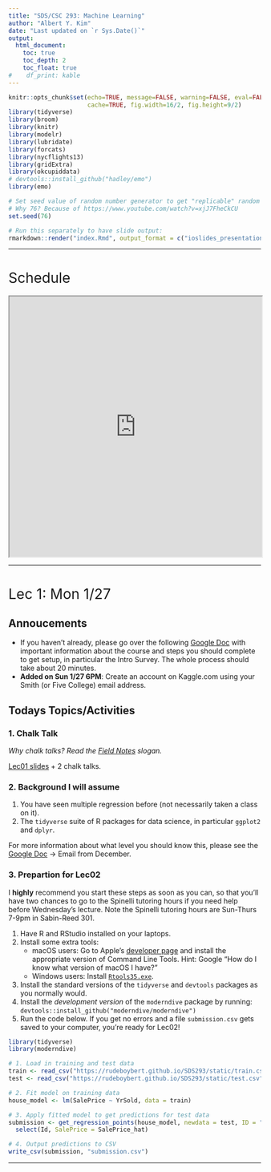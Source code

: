 ```yaml
---
title: "SDS/CSC 293: Machine Learning"
author: "Albert Y. Kim"
date: "Last updated on `r Sys.Date()`"
output:
  html_document:
    toc: true
    toc_depth: 2
    toc_float: true
#    df_print: kable
---
```


<style>
h1{font-weight: 400;}
</style>

```r
knitr::opts_chunk$set(echo=TRUE, message=FALSE, warning=FALSE, eval=FALSE, 
                      cache=TRUE, fig.width=16/2, fig.height=9/2)
library(tidyverse)
library(broom)
library(knitr)
library(modelr)
library(lubridate)
library(forcats)
library(nycflights13)
library(gridExtra)
library(okcupiddata)
# devtools::install_github("hadley/emo")
library(emo)

# Set seed value of random number generator to get "replicable" random numbers.
# Why 76? Because of https://www.youtube.com/watch?v=xjJ7FheCkCU
set.seed(76)
```

```r
# Run this separately to have slide output:
rmarkdown::render("index.Rmd", output_format = c("ioslides_presentation"), output_file = "slides.html")
```

<style>
h1{font-weight: 400;}
</style>



***



# Schedule 

<iframe src="https://docs.google.com/spreadsheets/d/e/2PACX-1vToPV6gfDlIq5ni1qezMcPy3ZdyIN1MtSSKZ3GABeBvf9LYu3_1XE7DOEQh4Dg02bKG5YF0XpSFO_-B/pubhtml?gid=1068367544&amp;single=true&amp;widget=true&amp;headers=false" width="100%" height="520"></iframe>

<!--
{target="_blank"}
-->



***


# Lec 1: Mon 1/27

## Annoucements 

* If you haven't already, please go over the following [Google Doc](https://docs.google.com/document/d/1NfWkoyeiovkVyMmgmKFGxCMusyxBMYHVvsAUjEZv_fU/){target="_blank"} with important information about the course and steps you should complete to get setup, in particular the Intro Survey. The whole process should take about 20 minutes.
* **Added on Sun 1/27 6PM**: Create an account on Kaggle.com using your Smith (or Five College) email address. 



## Todays Topics/Activities       

### 1. Chalk Talk

*Why chalk talks? Read the [Field Notes](https://twitter.com/FieldNotesBrand){target="_blank"} slogan.*

[Lec01 slides](http://rudeboybert.rbind.io/talk/2019-01-13-Williams.pdf){target="_blank"} + 2 chalk talks. 


### 2. Background I will assume

1. You have seen multiple regression before (not necessarily taken a class on it).
1. The `tidyverse` suite of R packages for data science, in particular `ggplot2` and `dplyr`.

For more information about what level you should know this, please see the [Google Doc](https://docs.google.com/document/d/1NfWkoyeiovkVyMmgmKFGxCMusyxBMYHVvsAUjEZv_fU/){target="_blank"} -> Email from December.


### 3. Prepartion for Lec02

I **highly** recommend you start these steps as soon as you can, so that you'll have two chances to go to the Spinelli tutoring hours if you need help before Wednesday's lecture. Note the Spinelli tutoring hours are Sun-Thurs 7-9pm in Sabin-Reed 301.

1. Have R and RStudio installed on your laptops. 
1. Install some extra tools:
    + macOS users: Go to Apple's [developer page](https://developer.apple.com/download/more/){target="_blank"} and install the appropriate version of Command Line Tools. Hint: Google "How do I know what version of macOS I have?"
    + Windows users: Install [`Rtools35.exe`](https://cran.r-project.org/bin/windows/Rtools/){target="_blank"}.
1. Install the standard versions of the `tidyverse` and `devtools` packages as you normally would.
1. Install the *development version* of the `moderndive` package by running: `devtools::install_github("moderndive/moderndive")`
1. Run the code below. If you get no errors and a file `submission.csv` gets saved to your computer, you're ready for Lec02!

```r
library(tidyverse)
library(moderndive)

# 1. Load in training and test data
train <- read_csv("https://rudeboybert.github.io/SDS293/static/train.csv")
test <- read_csv("https://rudeboybert.github.io/SDS293/static/test.csv")

# 2. Fit model on training data
house_model <- lm(SalePrice ~ YrSold, data = train)

# 3. Apply fitted model to get predictions for test data
submission <- get_regression_points(house_model, newdata = test, ID = "Id") %>% 
  select(Id, SalePrice = SalePrice_hat)

# 4. Output predictions to CSV
write_csv(submission, "submission.csv")
```



***



<!--


# Final topics

Remaining lectures and announcements: 

* Mon 11/27: Speaking anxiety workshop
    + Solutions to [Problem Set 08](#PS08) and [Problem Set 09](#PS09) posted
    + **Susan Daniels' [sgdaniels@amherst.edu](mailto:sgdaniels@amherst.edu) three keys to speaking anxiety management**:
        1. Belly breathing: don't breathe from the chest!
        1. Root yourself: plant both feet in the ground and connect
        1. Shake it out!
* Tue 11/28: Speech organization & audience engagement workshop
    + Submit PS10 anytime before Tue 11/28 8:30am
* Thu 11/30: No lecture
* Mon 12/4: No lecture
* Tue 12/5: Midterm III review
* Thu 12/7: Final presentations (See [syllabus](syllabus.html) for order)
* Mon 12/11: Final presentations
* Tue 12/12: Final presentations






***




# 5.2 Principal components analysis

## Thu 11/16

Announcements: 

* (Tomorrow) Friday 11/17 9-11am Extra Office Hours in Frost Café cancelled. If you would like to bounce ideas for your final projects one last time before break, DM me on Slack and we'll set something up for Thursday afternoon.
* Install `raster` package.

## Chalk talk

* 5.2 Principal components analysis

Files:

* [PCA example](static/PCA/PCA.html). Download [(source code)](static/PCA/PCA.Rmd)
* Download
    + [Facial image data](static/PCA/faces.csv.zip) (shout out to Prof. Daniel Scharstein at Middlebury College for this data)
    + [Code](static/PCA/PCA.R)




***



# Problem set 10 {#PS10}

## Information

Important dates/times:

* Tue 11/14: Assigned.
* Tue 11/28 8:30am: Pull request submission
* Wed 11/29 9am: Feedback delivered by Andrew.
* Thu 11/30 8:30am: (Optional) revisions due.

<a href="https://www.kaggle.com/c/sberbank-russian-housing-market">
<img border="0" alt="Sberbank" src="images/sberbank.png" width="600">
</a>

You will enter the [Sberbank Russian Housing Market](https://www.kaggle.com/c/sberbank-russian-housing-market) Kaggle competition and fit a spline model to predict the outcome variable `price_doc`: the sale price of a piece of real estate. The data has been pre-downloaded and included in the [PS10 repo](https://github.com/2017-09-Amherst-STAT495/PS10) in the course GitHub Organization.

* Teams: Individual
* Presentations: None
* Deliverables: One ready to submit *pull request* to the [PS10
repo](https://github.com/2017-09-Amherst-STAT495/PS10). At the very least, the
following files should be modified/added: At the very least, the following files should be modified/added:
    1. `PS10.Rmd`: This should
    1. `PS10.html`: The output of `PS10.Rmd`. This will be the presentation file for a randomly chosen set of groups on Tue 9/19.
    1. `README.md`: Change `rudeboybert` in the URL to the GitHub ID of the team leader so that you can open your version of `PS10.html` in a browser on Tuesday morning.
    1. `screen_shot.png` or `screen_shot.jpg`: A screenshot of your two Kaggle scores. You should be able to read both at same time from "My submissions" tab


## Example solutions

* [Example solutions](http://htmlpreview.github.io/?https://raw.githubusercontent.com/2017-09-Amherst-STAT495/PS10/master/PS10_solutions.html)
* [`.Rmd` source code](https://github.com/2017-09-Amherst-STAT495/PS10/blob/master/PS10_solutions.Rmd). Click on "Raw" button and save to `.Rmd` in your `PS10` folder/RStudio project.



***



# 4.3 Ridge regression

## Tue 11/14

Announcements: 

* `glmnet` package [vignette](https://web.stanford.edu/~hastie/glmnet/glmnet_alpha.html). In particular, note that we can do LASSO for linear, logisitic, and poisson regression. Note that for logistic/poisson regression, the model is fit in log-odds/log(outcome) space, so you need to convert back to original observation space using inverse-logit/exp.
* How did I write out `model_formula` for PS10? `names(train) %>% dput() %>% paste(collapse=" + ")` and then pared it down!

## Chalk talk

* 4.3 Ridge regression



***



# 4.2 More on LASSO regularization

## Mon 11/13

Announcements: 

* Go over Midterm II
* Final week of lectures based on new topics; See [lecture outline](https://docs.google.com/spreadsheets/d/e/2PACX-1vSoT25RqvzJrr563nky-ANl_EiM39NruG2fkH8fykFxMwk8JXILo5AbdEKtJabcBQ2QM41ab4MDe7Ab/pubhtml?gid=1289440669&single=true).
* Project groups are set:
    + Presentation order set today: See top of [Syllabus](syllabus.html)
    + Guidelines for presentation set in "Deliverables" section of final project description in syllabus.



## Chalk talk

* 4.2 More on LASSO regularization: What's on Quickstart guide



***



# 4.1 Intro to LASSO regularization

## Tue 11/7

Announcements: 

* Don't forget to look at the flash cards I handed out while studying!


## Chalk talk

* 4.1 Regularization
* Look at LASSO shiny app on Shiny Apps page



***



# Midterm II review

## Mon 11/6

Announcements: 

* Please note the extra office hours at Frost Cafe in the syllabus.
* No problem set assigned this week. After Thursday work on your projects and
comps proposals (Due Wed 11/15).
* I need to know your Final Project groups ASAP. If you haven't already, team
leader please create a team DM with myself and Andrew.
* Solutions to [Problem Set 07](#PS07) on ROC curves posted. In particular, read
the "Comparison" subsection of "Build binary classifier".
* Handed back quiz on "Weapons of Math Destruction" podcast from PS07. Two most
chosen examples from podcast were 1) recidivism/criminal justice system 2)
teacher evalutions.


## Chalk talk

Midterm II review.



***



# 2.8 (Continuous outcomes I) Bias-variance tradeoff

## Thu 11/2

Announcements: 

* Review of [Problem Set 06](#PS06) on bias-variance tradeoff



***



# Problem set 9 {#PS09}

## Information

$k$-means clustering

Important dates/times:

* Tue 11/1: Assigned
* Tue 11/7 8:30am: Pull request submission
* Wed 11/8 9am: Feedback delivered by Andrew
* Thu 11/9 8:30am: (Optional) revisions due
* Fri 11/10 4:30pm: Prof Ward's talk "Mathematics for $k$-means clustering and beyond" in Seeley Mudd 206. See abstract in [Lec 3.4](#knn)

Details: 

* Teams: Individual
* Presentations: None
* Deliverables: One ready to submit *pull request* to the [PS09
repo](https://github.com/2017-09-Amherst-STAT495/PS09). At the very least, the
following files should be modified/added:
    1. `PS09.Rmd`: Source code
    1. `PS09.html`: The output of `PS07.Rmd`.
    1. `README.md`: Change `rudeboybert` in the URL to your GitHub ID so that
    both Andrew and I can open your `PS09.html` in a browser.


## Example solutions

* [Example solutions](http://htmlpreview.github.io/?https://raw.githubusercontent.com/2017-09-Amherst-STAT495/PS09/master/PS09_solutions.html)
* [`.Rmd` source code](https://github.com/2017-09-Amherst-STAT495/PS09/blob/master/PS09_solutions.Rmd). Click on "Raw" button and save to `.Rmd` in your `PS09` folder/RStudio project.


***



# 5.1 (Unsupervised learning) $k$-means clustering

## Tue 10/31

Announcements: 

## Chalk talk

5.1 $k$-means clustering

* [Slide deck](static/k_means/k_means.pdf) visualizing $k$-means clustering
algorithm in $p=2$ space.


## Data for today

Famous [MNIST handwritten digit data](https://en.wikipedia.org/wiki/MNIST_database), available on [Kaggle](https://www.kaggle.com/c/digit-recognizer).

<a href="https://www.kaggle.com/c/digit-recognizer">
<img border="1" src="images/MNIST_digits.png" width="500">
</a>


Using the `k_means.R` code available
[here](https://github.com/rudeboybert/STAT495/blob/master/static/k_means/k_means.R),
we can generate the following plot based on our $k=10$ k-means clustering
results:

<img border="1" src="images/digits.png" width="500">

So we have the following rough mapping:

* Cluster 1: Must be 1's
* Cluster 2: Must be 6's
* Cluster 3: Must be 8's, altho not as forcefully sure.
* Cluster 4: Likely 7's, but seems to be conflated with 4's and 9's
* Cluster 5: Must be 0's
* Cluster 6: Must be 3's
* Cluster 7: Must be 2's
* Cluster 8: Must be 1's. Again? Isn't Cluster 1 also 1's?
* Cluster 9: Must be 0's.
* Cluster 10: Could be 4's, 7's, and 9's again!

Remember:

* The "Cluster" numbers 1-10 have no relationship with the actual digits 0-9;
these are merely the categorical labels used to indicate the clusters/groups. We
could've just as acceptibly had cluster labels A-J.
* Given the random nature of the initiation of kmc, these results could differ
between different runs of the algorithm.
* We are not modeling a fitted digit prediction $\widehat{y} =
\widehat{\mbox{digit}}$  as we are doing unsupervised learning. In fact, no
where in our analyses is the information embedded in the human-tagged `label`
variable being used. In serious prediction situation, you would use this information.
* Certain true digits cluster themselves very nicely: 1 (twice), 6, 2, 8, 0
(twice). What cluster corresponds to the 5's?
* Note how the 4's, 7's, and 9's aren't that clear given their similarity when
written.



***



# 3.8 Finishing CART

## Mon 10/30

Announcements: 

* Take photo


## Chalk talk

3.8 Finishing CART + [Shiny app](https://rsconnect.amherst.edu/connect/#/apps/17/access)



***



# 3.7 Runtime and space complexity

## Thu 10/26

Announcements: 

* How to encode non-ordinal categorical variables for use in CART: covert every
level of categorical variable to its own ["binary dummy
variable"](https://stackoverflow.com/questions/11952706/generate-a-dummy-variable).
I didn't know this had a name: ["one-hot
encoding"](https://www.quora.com/What-is-one-hot-encoding-and-when-is-it-used-in-data-science).

<img border="1" src="images/One-Hot_Encoding_web.png" width="500">


## Chalk talk

3.7 Runtime and space complexity

<img border="1" src="images/Big_O_web.png" width="500">





***




# Problem set 8 {#PS08}

## Information

You will (see Chalk Talk from Lec 3.7 on Thu 10/26)

Important dates/times:

* Tue 10/26: Assigned.
* Tue 10/31 8:30am:
    + Pull request submission
* Wed 11/1 9am: Feedback delivered by Andrew.
* Thu 11/2 8:30am: (Optional) revisions due.

Details: 

* Teams: Individual
* Presentations: None
* Deliverables: One ready to submit *pull request* to the [PS08
repo](https://github.com/2017-09-Amherst-STAT495/PS08). At the very least, the
following files should be modified/added:
    1. `PS08.R`: Source code
    1. `firstname_lastname.png`: The saved graph


## Tips

Don't use `read.csv()`, but `read_csv()` from the `readr` package, which gets autoloaded
with `library(tidyverse)`

<blockquote class="twitter-tweet" data-lang="en"><p lang="en" dir="ltr">read.csv vs read_csv. Thank you <a href="https://twitter.com/hashtag/tidyverse?src=hash&amp;ref_src=twsrc%5Etfw">#tidyverse</a> for giving me back 180 seconds of my life to waste on social media <a href="https://twitter.com/hashtag/rstats?src=hash&amp;ref_src=twsrc%5Etfw">#rstats</a> <a href="https://t.co/OZxqEVbckZ">pic.twitter.com/OZxqEVbckZ</a></p>&mdash; Albert Y. Kim (@rudeboybert) <a href="https://twitter.com/rudeboybert/status/923555017109450752?ref_src=twsrc%5Etfw">October 26, 2017</a></blockquote>
<script async src="https://platform.twitter.com/widgets.js" charset="utf-8"></script>


## Example solutions

Using the [example solutions code](https://github.com/2017-09-Amherst-STAT495/PS08/blob/master/PS08_solutions.R) (click on "Raw" button and save to `.R` file in your `PS08` folder/RStudio project), we get the image below. What are some explanations of the computational complexity of `knn`? What does [stack exchange](https://stats.stackexchange.com/questions/219655/k-nn-computational-complexity) have to say?

<img border="0" alt="runtime" src="https://github.com/2017-09-Amherst-STAT495/PS08/raw/master/solutions_mcpherson.png" width="700">




***




# 3.6 Classification and regression trees

## Tue 10/24

Announcements:

* Problem set stuff
    + Quiz on podcast
    + Problem set pull request
* Problem set 08 will involve a categorical outcome Kaggle competition. Posted
later tonite.
* Finish knn
    + Posted knn to [Quickstart](quickstart.html#12_(k)-nearest_neighbors)
    + Finish "multi-class log-loss"
* New method: classification and regression trees (CART)
    + Install `rpart` package
    + Posted CART to [Quickstart](quickstart.html#11_classification_and_regression_trees)


## Ethics discussion

The wisdom of Dr Ian Malcolm, resident PITA mathematician and "chaos theoretician" in Jurassic Park! **Your scientists were so preoccupied with whether or not they could that they didn't stop to think if they should.**

<iframe width="560" height="315" src="https://www.youtube.com/embed/4PLvdmifDSk" frameborder="0" allowfullscreen></iframe>

Great discussion!

<blockquote class="twitter-tweet" data-lang="en"><p lang="en" dir="ltr">Great disc in STAT495 on ethics of <a href="https://twitter.com/hashtag/MachineLearning?src=hash&amp;ref_src=twsrc%5Etfw">#MachineLearning</a> based on <a href="https://twitter.com/mathbabedotorg?ref_src=twsrc%5Etfw">@mathbabedotorg</a>&#39;s <a href="https://twitter.com/hashtag/WeaponsOfMathDestruction?src=hash&amp;ref_src=twsrc%5Etfw">#WeaponsOfMathDestruction</a> <a href="https://t.co/xEk2zFQVeR">pic.twitter.com/xEk2zFQVeR</a></p>&mdash; Albert Y. Kim (@rudeboybert) <a href="https://twitter.com/rudeboybert/status/922876420321415168?ref_src=twsrc%5Etfw">October 24, 2017</a></blockquote>
<script async src="//platform.twitter.com/widgets.js" charset="utf-8"></script>  


Speaking of dinosaurs...

<img border="1" src="images/ethics.jpg" width="400">


## Code demo

```r
library(tidyverse)
iris <- iris %>%
  as_tibble() %>%
  # Add ID column:
  mutate(ID = 1:n()) %>% 
  select(ID, Species, Sepal.Length, Sepal.Width)

library(rpart)
model_formula <- as.formula(Species ~ Sepal.Length + Sepal.Width)
tree_parameters <- rpart.control(maxdepth = 3)
model_CART <- rpart(model_formula, data = iris, control=tree_parameters)

# Plot
plot(model_CART, margin=0.25)
text(model_CART, use.n = TRUE)
title("Predicting iris species using sepal length & width")
box()
```


## Chalk talk

3.6 Classification and regression trees (CART)




## Exercises

1. Using a sequence of `dplyr` commands, follow the path of the tree and prove
to yourself that the values in the following nodes hold:
    + 1/5/1 (setosa, versicolor, virginica)
    + 0/26/10
1. Read the help file for `rpart.control` and play around with different
arguments that control the shape of the tree in the `tree_parameters` object above.
1. Create a new numerical outcome variable `iris$is_setosa <- as.numeric(iris$Species == "setosa")`, fit CART, and interpret the resulting tree.






***





# 3.5 More $k$-nearest neighbors

## Mon 10/23

Announcements:

* Install `caret` and `MLmetrics` packages


## Chalk talk

3.5 $k$-nearest neighbors


## Code demo

Play around with different $k = 1, \ldots, 150$:

```r
data("iris")
```
```r
library(tidyverse)
library(caret)
library(gridExtra)

# Fit model ---------------------------------------------------------------
data(iris)
iris <- iris %>%
  as_tibble() %>%
  # Add ID column:
  mutate(ID = 1:n()) %>% 
  select(ID, Species, Sepal.Length, Sepal.Width)

# What data looks like. Note: points jittered to break overplotting
ggplot(iris, aes(x=Sepal.Length, y=Sepal.Width)) +
  geom_text(aes(label=ID, col=Species))

# Fit knn(k) model
k <- 3
model_formula <- as.formula(Species ~ Sepal.Length + Sepal.Width)
model_knn <- caret::knn3(model_formula, data=iris, k = k)


# Possible output 1: Majority rules vote winner ---------------------------
y_hat <- model_knn %>% 
  predict(newdata=iris, type="class")
y_hat


# Possible output 2: Keep fitted probabilities ----------------------------
# In other words, don't hold the vote!
p_hat_matrix <- model_knn %>% 
  predict(newdata=iris, type="prob") %>% 
  round(3)
View(p_hat_matrix)

# What's going on in row 64? Isn't this k=3 nearest neighbors?
p_hat_matrix[64,]
# Let's zoom in. What's going on?
ggplot(iris, aes(x=Sepal.Length, y=Sepal.Width)) +
  geom_text(aes(label=ID, col=Species)) +
  coord_cartesian(xlim=c(6, 6.2), ylim=c(2.8, 3.0))

# Convert to tidy data format and plot
p_hat_tidy <- p_hat_matrix %>% 
  as_tibble() %>% 
  bind_cols(iris, .) %>% 
  tidyr::gather(fitted_class, fitted_prob, -c(ID, Species, Sepal.Length, Sepal.Width)) %>% 
  arrange(ID, Species)
p_hat_tidy

# Here:
# -the color of the points always represent the true outcome y
# -the facets contain fitted probabilities for each of the 3 species of iris
# -the shade of the points represent the fitted probability of the species in
# the facet
p_hat_plot <- ggplot(p_hat_tidy, aes(x=Sepal.Length, y=Sepal.Width)) +
  geom_point(aes(col=Species, alpha=fitted_prob)) + 
  facet_wrap(~fitted_class) +
  labs(x="Sepal Length", y="Sepal Width", alpha="Fitted Prob", title="Fitted probabilities")
p_hat_plot

# Recall the truth:
truth_plot <- ggplot(iris, aes(x=Sepal.Length, y=Sepal.Width)) +
  geom_point(aes(col=Species)) +
  labs(x="Sepal Length", y="Sepal Width", alpha="Fitted Prob", title="True outcomes")
truth_plot

# Compare
layout <- matrix(c(1,1,2,2,2), nrow=1)
grid.arrange(truth_plot, p_hat_plot, ncol=2, layout_matrix = layout)
```



## Chalk talk

3.5 Multi-class log-loss function

* Used by [several Kaggle competitions](https://www.kaggle.com/wiki/LogLoss)
when outcome variable is categorical.
* Part of `MLmetrics` package to make it easier to compute notions of
"score"/"error". See [list](https://github.com/yanyachen/MLmetrics#mlmetrics).

## Code demo

```r
library(MLmetrics)

# Possible output 1: Majority rules vote winner ---------------------------
# Proportion correct:
mean(iris$Species == y_hat)
MLmetrics::Accuracy(y_true = iris$Species, y_pred = y_hat)
MLmetrics::ConfusionMatrix(y_true = iris$Species, y_pred = y_hat)

# Possible output 2: Keep fitted probabilities ----------------------------
MLmetrics::MultiLogLoss(y_true = iris$Species, y_pred = p_hat_matrix)
```



***




# 3.4 $k$-nearest neighbors {#knn}

## Thu 10/19

Announcements: Albert is [calling an audible](https://english.stackexchange.com/posts/39307/revisions)!

* Topic $k$-means clustering, an unsupervised learning technique, is now bumped up from Mon 11/13 to Mon 10/30 + Tue 10/31
* PS09 assigned on Tue 10/31, due Tue 11/7, will be on $k$-means clustering
* Why? Prof Rachel Ward of University of Texas at Austin will be giving a talk "Mathematics for $k$-means clustering and beyond" on Friday 11/10 4:30pm in Seeley Mudd 206.

<center>
<a href="images/k_means.pdf">
<img border="0" src="images/k_means.png" width="200">
</a>
</center>



## PS06: Bias-variance tradeoff

* It took me 6 hours to figure it out $MSE = \frac{1}{n}\sum_{i=1}^{n}\left(y_i - \widehat{y}_i\right)^2$ and not $MSE = \frac{1}{n}\sum_{i=1}^{n}\left(f(x_i) - \widehat{y}_i\right)^2$
* Question: Why are we doing this?
* Answer: [Courtesy Obi-Wan Kenobi](https://www.youtube.com/watch?v=k0GNAJwxTnQ&feature=youtu.be&t=2m31s)
* Slideshow:

<a href="images/star_wars.pdf">
<img border="0" src="images/bias_variance_1_you.png" width="500">
</a>




## Iris Data Set

* Classic data set in statistics and machine learning
([Wikipedia](https://en.wikipedia.org/wiki/Iris_flower_data_set)). Introduced by
the Fisher in 1936 paper "The use of multiple measurements in taxonomic problems
as an example of linear discriminant analysis."
* Categorical outcome $y$: One of **three** species of iris flower
* 4 Predictor variables $\vec{X}$: 
    + Sepal length & width in cm
    + Petal length & width in cm


### Outcome variable $y$ images

Setosa            |  Versicolor |  Virginica
:-------------------------:|:-------------------------:|:-------------------------:
<img src="images/iris_setosa.png" alt="Drawing" style="width: 200px;"/>  |  <img src="images/iris_versicolor.png" alt="Drawing" style="width: 200px;"/>  |  <img src="images/iris_virginica.png" alt="Drawing" style="width: 200px;"/>

### Predictor variables $\vec{X}$ image

<center><img src="images/petals_sepals.jpg" alt="Drawing" style="width: 200px;"/></center>

### Data in R

```r
library(tidyverse)
iris %>%
  as_tibble() %>% 
  tibble::rownames_to_column(var="ID") %>% 
  sample_n(5)
```



## Chalk talk

3.4 $k$ Nearest Neighbors

Supplemental materials:

* [Handout](static/kNN/knn_all_plots.pdf)
* [Shiny app](https://rsconnect.amherst.edu/connect/#/apps/14/)





***




# Problem set 7 {#PS07}

## Information

<a href="https://www.kaggle.com/c/GiveMeSomeCredit/data">
<img border="0" alt="bike" src="images/credit.png" width="300">
</a>

Important dates/times:

* Tue 10/17: Assigned.
* Tue 10/24 8:30am:
    + Pull request submission
    + A 10-15 minute essay question quiz
* Wed 10/25 9am: Feedback delivered by Andrew.
* Thu 10/26 8:30am: (Optional) revisions due.

There are two components to this week's assignment.

1. **Code component:** You will enter the [Give Me Some
Credit](https://www.kaggle.com/c/GiveMeSomeCredit) Kaggle competition and
construct a binary classifier to predict whether or not someone experienced 90
days past due delinquency or worse in the last 2 years. Fork a copy of the [PS07
repo](https://github.com/2017-09-Amherst-STAT495/PS07) in the course GitHub
Organization and then clone it. Notes:
    a) Use only a **single** predictor variable chosen from `DebtRatio`, `age`, or `MonthlyIncome` and justify your choice.
    a) Based on which every variable you chose, plot an ROC curve.
    a) Plot an ROC curve based on *random guessing*.
1. **Ethics of machine leanrning discussion component:** Listen to <a
target="_blank" class="page-link"
href="http://www.econtalk.org/archives/2016/10/cathy_oneil_on_1.html">Econ Talk
podcast interview</a> (time 1h11m) of <a target="_blank" class="page-link"
href="https://mathbabe.org/">Cathy O'Neil</a>, author of <a target="_blank"
class="page-link" href="https://weaponsofmathdestructionbook.com/">Weapons of
Math Destruction</a>. There will be a 10-15 minute essay question
quiz at the start of class on Tuesday 10/24 worth one tenth of your engagement 
grade (1% of your final grade).


Details: 

* Teams: Individual
* Presentations: None
* Deliverables: One ready to submit *pull request* to the [PS07
repo](https://github.com/2017-09-Amherst-STAT495/PS07). At the very least, the
following files should be modified/added:
    1. `PS07.Rmd`: Source code
    1. `PS07.html`: The output of `PS07.Rmd`.
    1. `README.md`: Change `rudeboybert` in the URL to your GitHub ID so that
    both Andrew and I can open your `PS07.html` in a browser.
    1. `submission.csv`
    1. `screen_shot.png` or `screen_shot.jpg`: A screenshot of your Kaggle ranking.

## Example solutions

Open the following:

* [Example solutions](http://htmlpreview.github.io/?https://raw.githubusercontent.com/2017-09-Amherst-STAT495/PS07/master/PS07_albert.html). In particular, read the [Comparison](http://htmlpreview.github.io/?https://raw.githubusercontent.com/2017-09-Amherst-STAT495/PS07/master/PS07_albert.html#comparison) section.
* [`.Rmd` source code](https://github.com/2017-09-Amherst-STAT495/PS07/blob/master/PS07_albert.Rmd). Click on "Raw" button and save to `.Rmd` in your `PS07` folder/RStudio project. Note: this takes a long time to Knit because of the "Extra" section at the end; comment this code out if you want to knit for yourself.











***



# 3.3 ROC curves

## Tue 10/17

Announcements:

* [Topic schedule](https://docs.google.com/spreadsheets/d/e/2PACX-1vSoT25RqvzJrr563nky-ANl_EiM39NruG2fkH8fykFxMwk8JXILo5AbdEKtJabcBQ2QM41ab4MDe7Ab/pubhtml?gid=1289440669&single=true) for rest of semester roughly finalized.
* Go over [solutions to exercises from Lec 3.2](#Lec3_2_solutions)


## Chalk talk

3.3 Receiver Operating Characterisitics (ROC) curves


## Shiny App

Play around with decision threshold $p^*$ in this [Shiny App](https://rsconnect.amherst.edu/connect/#/apps/13/). Note:

* The $\widehat{p}$'s are computed using logistic regression with one predictor: height.
* Each choice of $p^*$ yields a different confusion matrix/contingency matrix
whose values we use to plot one point on the cuve.
* The Area Under the Curve is really high! Over 90%.




***





# 3.2 Logistic regression

## Mon 10/16

Announcements:

* Tomorrow: Final project discussions + Prof. Wagaman visiting class at 9:30 to
answer comps questions.
* How does one create a training set? Article from 2017/9/10 ["In the Future, Warehouse Robots Will Learn on Their Own"](https://www.nytimes.com/2017/09/10/business/warehouse-robots-learning.html)



## Exercise

Go over "Binary outcomes" section in [Quickstart guide](quickstart.html) to 
fit/predict with logistic regression and answer these questions. The data is info
on 59,946 OkCupid users who were living in San Francisco in June 2012. Note:
permission to use this data was explicitly granted by OkCupid.

### Questions

1. After loading and wrangling the `profiles` data:
    a) Create histograms of male and female heights using a bin width of 1 inch. IMO
there is an irregularity in the male heights histogram. What could be the cause
of it?
    a) **Challenge question**: There are 24106 females and 35808 males in this dataset (OkCupid has
since allowed for more gender options). Based on the data,
answer the question "Going from shorter to taller, at what height would you
start guessing that an individual is male?" by creating a scatterplot of "observed proportion female"
over height.
1. Section 1.1.1: In code snippet `1.b)` in the resulting point-by-point
`augment()` table, why are there negative `.fitted` values?
1. Section 1.1.2: Wrangle the data so that we have all four values needed to
compute the *contingency table/confusion matrix* from last lecture comparing your predictions vs
truth. What value do you need?
1. After looking at the [Wikipedia entry on confusion matrices](https://en.wikipedia.org/wiki/Sensitivity_and_specificity#Confusion_matrix) compute the:
    a) Accuracy = 1 - classification error rate
    a) False positive rate
    a) False negative rate

### Solutions {#Lec3_2_solutions}

```r
library(okcupiddata)
profiles <- profiles %>%
  as_tibble() %>%
  # Create binary outcome variable y:
  mutate(y = ifelse(sex=="f", 1, 0)) %>%
  # Remove heights below 50 inches:
  filter(height>50) %>%
  # Add ID column:
  mutate(ID = 1:n()) %>%
  select(ID, sex, y, height) %>%
  # Remove all rows with NA missing values:
  na.omit()
profiles_train <- profiles %>% 
  sample_frac(0.5)
profiles_test <- profiles %>% 
  anti_join(profiles_train, by="ID")
```

**Question 1.a)**: Histograms of male and female heights using a binwidth of 1 inch:

```r
ggplot(profiles, aes(x=height)) +
  geom_histogram(binwidth = 1) +
  facet_wrap(~sex, nrow=2) +
  labs(title="Self-reported heights for women vs men", x="height (inches)")
```

**Question 1.b)**: "Going from shorter to taller, at what height would you
start guessing that an individual is male?"

```r
proportion_female <- profiles %>% 
  # For each (height x sex) combo, return count
  group_by(height, sex) %>% 
  summarise(n=n()) %>% 
  # Create new grouping structure to compute proportions:
  group_by(height) %>% 
  mutate(prop = n/sum(n)) %>% 
  filter(sex == "f")

ggplot(proportion_female, aes(x=height, y=prop)) +
  geom_line() +
  labs(x="height (inches)", y="Proportion women", title="Proportion women for each height")
```

Why is this so variable, especially at shorter and taller heights? Because of
the small sample size. Let's also mark the number of women for each height:

```r
ggplot(proportion_female, aes(x=height, y=prop)) +
  geom_line(alpha=0.2) + 
  geom_text(aes(label=n), size=5) +
  labs(x="height (inches)", y="Proportion women", title="Proportion women for each height")
```

Let's add a horizontal line at 40.2%:

```r
ggplot(proportion_female, aes(x=height, y=prop)) +
  geom_line(alpha=0.2) + 
  geom_text(aes(label=n), size=5) +
  labs(x="height (inches)", y="Proportion women", title="Proportion women for each height") +
  geom_hline(yintercept = 0.402, col="red")
```

We see that when we jump from 67 inches (5'7'' ~ 170.2cm) to 68 inches (5'8'' ~
172.7) the proportion female drops below 40.2%. Why did I use 40.2% and not the
intuitive 50% as a cutoff? Because 24106/(24106+35808) = 40.2% of this
population are women, and not 50%. So the appropriate *baseline for comparison*
is 40.2%.


**Question 2**: The `.fitted` values are the fitted values *in log-odds space*
$(-\infty, \infty)$. To convert back to probability space, we need to apply the 
*inverse-logit function*.

**Question 3**: Values for contingency table/confusion matrix. To compute this,
we need a decision threshold $p^*$:

```r
p_star <- 0.5
model_logistic <- glm(y~height, data=profiles_train, family="binomial")
model_logistic %>% 
  broom::augment() %>% 
  as_tibble() %>% 
  mutate(
    p_hat = 1/(1+exp(-.fitted)),
    y_hat = p_hat >= p_star
    ) %>% 
  group_by(y, y_hat) %>% 
  summarise(n=n())
```


**Question 4**: 

Recall that $y=1$ indicates user was female.

* Accuracy = 1 - classification error rate: (15167+9754)/(15167+2734+2302+9754) = 83.1%
* False positive rate (rate at which men are predicted to be women): 2734/(2734+15167) = 15.3%
* False negative rate (rate at which women are predicted to be men): 2302/(2302+9754) = 19.1%




***




# 3.1 Starting categorical outcomes

## Thu 10/12

Announcements:

* PS05:
    + Discussion points from yesterday posted
    + [Poisson regression](https://en.wikipedia.org/wiki/Poisson_regression#Regression_models) for count data
* Style guides: While not explicitly required in this class, something to definitely consider moving forward:
    + Hadley Wickham's [summary of `tidyverse`](http://r-pkgs.had.co.nz/style.html) style guide (recommended 5min read)
    + [Google's](https://google.github.io/styleguide/Rguide.xml) R style guide (a little outdated)
    + [`tidyverse`](http://style.tidyverse.org/) style guide (very detailed)



## Chalk talk

3.1 Starting categorical outcomes: Logistic regression


## Transform Probability Space to logit Space

$$
\begin{align}
\mbox{left-hand function} = \mbox{logit}(p) = \mbox{log-odds} &= \log\left(\frac{p}{1-p}\right)\\
\mbox{right-hand function} = \mbox{inverse-logit}(\alpha) &= \frac{\exp(\alpha)}{\exp(\alpha) + 1} = \frac{1}{1+ \exp(-\alpha)}
\end{align}
$$


```r
eps <- 0.0001
values <- data_frame(
  p = seq(from=eps, to=1-eps, length=1000),
  y = log(p/(1-p))
)
points <- data_frame(
  p = c(eps, 1-eps, 0.5),
  y = log(p/(1-p)),
  group = factor(1:3)
)

plot1 <- ggplot(values, aes(p, y)) +
  geom_line() +
  geom_hline(yintercept = 0,  alpha=0.5) +
  geom_vline(xintercept = 0.5, alpha=0.5) +
  # geom_vline(xintercept = 0, linetype="dashed", alpha=0.5) +
  # geom_vline(xintercept = 1, linetype="dashed", alpha=0.5) +
  geom_point(data=points, aes(col=group), size=5) + 
  theme(legend.position="none") +
  labs(x="Probability p", y="log-odds", title="log-odds over probability")
plot2 <- plot1 +
  coord_flip() + 
  labs(x="Probability p", y="log-odds", title="probability over log-odds")
grid.arrange(plot1, plot2, nrow=1)
```


## Chalk talk

3.1: Topics

* Digression: Poisson regression
* Machine learning procedure
* Notion of error/score, in particular consider the following contingency table/confusion matrix from the Wikipedia page for [Sensitivity and specificity](https://en.wikipedia.org/wiki/Sensitivity_and_specificity#Confusion_matrix)

<center>
<img src="images/contingency_matrix.png" alt="Drawing" style="width: 600px;"/>
</center>






***







# Problem set 6 {#PS06}

## Information

Important dates/times:

* Wed 10/11: Assigned.
* Tue 10/17 8:30am: Due via synchronized pull request. No presentations for PS06.
* Wed 10/18 9am: Feedback delivered by Andrew.
* Thu 10/19 8:30am: (Optional) revisions due.

$$
\mbox{MSE}\left[\widehat{f}(x)\right] = \mbox{Var}\left[\widehat{f}(x)\right] +
\left(\mbox{Bias}\left[\widehat{f}(x)\right]\right)^2 + \sigma^2
$$

You will show that the above breakdown of the mean square error holds true for
the two models fit in the handout from Lec 2.7.

* The learning goal of the assignment is not so much to show the breakdown
holds; we know this is true by probabilistic fact from the derivation in Lec
2.7. Rather, the goal is to understand what is random and what is not in the
above breakdown; you'll only be able to show the above breakdown by simulation
if you understand these.
* Much like `rnorm(100000, mean=5) %>% mean()` should roughly equal 5, you will
show the equality based on `n_sim=100000` simulations.
* You won't show this for *all* values on the domain of $f()$, but only for $x_0
= 0.95$.

Details: 

* Teams: Individual
* Presentations: None
* Deliverables: One ready to submit *pull request* to the [PS06
repo](https://github.com/2017-09-Amherst-STAT495/PS06). At the very least, the
following files should be modified/added:
    1. `PS06.Rmd`: Source code
    1. `PS06.html`: The output of `PS06.Rmd`.
    1. `README.md`: Change `rudeboybert` in the URL to your GitHub ID so that
    both Andrew and I can open your `PS06.html` in a browser. **Please test this
    URL before submitting your work!**


## Example solutions

Open the following:

* [Handout](static/generate_splines_bias_variance_handout/plots.pdf) on bias-variance tradeoff
* [Example solutions](http://htmlpreview.github.io/?https://raw.githubusercontent.com/2017-09-Amherst-STAT495/PS06/master/PS06_solutions.html)
* [`.Rmd` source code](https://github.com/2017-09-Amherst-STAT495/PS06/blob/master/PS06_solutions.Rmd). Click on "Raw" button and save to `.Rmd` in your `PS06` folder/RStudio project. Note: this takes a long time to Knit because of the "Extra" section at the end; comment this code out if you want to knit for yourself.


***



# 2.7 More bias-variance trade-off

## Wed 10/11 (Monday schedule)

* Quiz on [bias-variance
tradeoff](http://scott.fortmann-roe.com/docs/BiasVariance.html) reading posted in Lec 2.6.
* Problem set 04 discussion/solutions [posted](#PS04_solutions).
* Problem set 05:
    + At 9am, sychronized pull requests by team leaders.
    + Recall because of odd schedule this week, feedback will be delivered by Thursday 10/12 9am. Your group can (optionally) resubmit your work by Friday 10/13 at 5pm.
    + Problem set 05 (randomly chosen) [group presentations](#PS05_presentations).



## Chalk talk

2.7 Bias-variance trade-off handouts:

* [PDF](static/generate_splines_bias_variance_handout/plots.pdf)
* [Source code](static/generate_splines_bias_variance_handout/generate_splines_bias_variance_handout.R)
* Recall from the [bias-variance
tradeoff](http://scott.fortmann-roe.com/docs/BiasVariance.html) reading the image below.
    + $df=2$ is the bottom-left case
    + $df=99$ is the top-right case
    + Sweet-spot is somewhere in between i.e. the balance/tradeoff. (Note: Top-left case is best-case scenario and bottom-right case is worst case scenario!)

<center>
<img src="images/accuracy_vs_precision.png" alt="Drawing" style="width: 400px;"/>
</center>


## Actual breakdown

Note:

* Not necessary to understand all steps of derivation for PS06. 
* $\widehat{y}$ is also denoted $\widehat{f}(x)$. $\widehat{f}(x)$ is a random variable.
* $y=f(x)+\epsilon$ with $\mathbb{E}\left[\epsilon\right] = 0$ and $\mbox{Var}[\epsilon] = \sigma$. Hence $y$ is random as well.
* The variation is over sample to sample.


$$
\begin{aligned}
\mbox{MSE}\left[\widehat{f}(x)\right] &= \mathbb{E}\left[\left( y - \widehat{f}(x) \right)^2\right]= \mathbb{E}\left[\left( y^2 - 2 y\widehat{f}(x) + \widehat{f}(x)^2 \right)\right]\\
&= \left( \mathbb{E}\left[ y^2 \right]\right) + \left(\mathbb{E}\left[ \widehat{f}(x)^2 \right]\right) - \left(\mathbb{E}\left[ 2y\widehat{f}(x) \right]\right) \mbox{ by linearity of expectations } \\
&= \left( \mathbb{E}\left[ y^2 \right]\right) + \left(\mathbb{E}\left[ \widehat{f}(x)^2 \right]\right) - \left(\mathbb{E}\left[ 2(f(x)+\epsilon)\widehat{f}(x) \right]\right) \mbox{ since } y = f(x)+\epsilon\\
&= \left( \mathbb{E}\left[ y^2 \right]\right) + \left(\mathbb{E}\left[ \widehat{f}(x)^2 \right]\right) - \left(\mathbb{E}\left[ 2f(x)\widehat{f}(x) \right] + \mathbb{E}\left[ 2\epsilon\widehat{f}(x) \right]\right)  \\
&= \left( \mathbb{E}\left[ y^2 \right]\right) + \left(\mathbb{E}\left[ \widehat{f}(x)^2 \right]\right) - 2f(x)\mathbb{E}\left[ \widehat{f}(x) \right] - 2\mathbb{E}\left[ \epsilon\widehat{f}(x) \right]  \mbox{ since } \mathbb{E}\left[aX\right] = a\mathbb{E}\left[X\right] \mbox{ for } a \in \mathbb{R}\\
&= \left( \mathbb{E}\left[ y^2 \right]\right) + \left(\mathbb{E}\left[ \widehat{f}(x)^2 \right]\right) - 2f(x)\mathbb{E}\left[ \widehat{f}(x) \right] - 2\mathbb{E}\left[\epsilon \right]\mathbb{E}\left[\widehat{f}(x) \right] \mbox{ since } \mathbb{E}\left[XY\right] = \mathbb{E}\left[X\right]\mathbb{E}\left[Y\right] \mbox{ if }X,Y \mbox{ are independent}\\
&= \left( \mathbb{E}\left[ y^2 \right]\right) + \left(\mathbb{E}\left[ \widehat{f}(x)^2 \right]\right) - 2f(x)\mathbb{E}\left[ \widehat{f}(x) \right] - 0 \mbox{ since } \mathbb{E}\left[\epsilon\right]=0\\
&= \left( \mbox{Var}\left[ y \right] + \mathbb{E}\left[y\right]^2 \right) + \left(\mbox{Var}\left[ \widehat{f}(x) \right] + \mathbb{E}\left[ \widehat{f}(x) \right]^2\right) - 2f(x)\mathbb{E}\left[ \widehat{f}(x) \right] \mbox{ since } \mbox{Var}\left[X\right] = \mathbb{E}\left[X^2\right] - \mathbb{E}\left[X\right]^2\\
&= \left( \mbox{Var}\left[ y \right] + \mathbb{E}\left[f(x) + \epsilon\right]^2 \right) + \left(\mbox{Var}\left[ \widehat{f}(x) \right] + \mathbb{E}\left[ \widehat{f}(x) \right]^2\right) - 2f(x)\mathbb{E}\left[ \widehat{f}(x) \right]\\
&= \left( \mbox{Var}\left[ y \right] + \mathbb{E}\left[f(x)\right]^2 + 0 \right) + \left(\mbox{Var}\left[ \widehat{f}(x) \right] + \mathbb{E}\left[ \widehat{f}(x) \right]^2\right) - 2f(x)\mathbb{E}\left[ \widehat{f}(x) \right] \mbox{ since } \mathbb{E}\left[\epsilon\right] = 0\\
&= \mbox{Var}\left[ y \right] + \mbox{Var}\left[ \widehat{f}(x) \right] + \left( f(x)^2  -  2f(x)\mathbb{E}\left[ \widehat{f}(x) \right] + \mathbb{E}\left[ \widehat{f}(x) \right]^2 \right)\\
&= \mbox{Var}\left[ y \right] + \mbox{Var}\left[ \widehat{f}(x) \right] + \left(  f(x) - \mathbb{E}\left[\widehat{f}(x) \right] \right)^2 \\
&= \mbox{Var}\left[ y\right] + \mbox{Var}\left[ \widehat{f}(x) \right] + \left(  \mathbb{E}\left[f(x)-\widehat{f}(x) \right] \right)^2 \mbox{ since } \mathbb{E}\left[a + X \right] = a + \mathbb{E}\left[X\right] \mbox{ for } a \in \mathbb{R}\\
&= \sigma^2 + \mbox{Var}\left[ \widehat{f}(x) \right] + \left( \mbox{Bias}\left[ \widehat{f}(x) \right] \right)^2 \mbox{ since } \mbox{Var}\left[ y\right] = \mbox{Var}\left[ f(x)+\epsilon\right] = \mbox{Var}\left[ \epsilon \right] = \sigma^2\\
\end{aligned}
$$


***


# Problem set 5 {#PS05}

## Information

*Assigned on Tue 10/3, due on Wed 10/11 (Monday schedule) 9am at which point there will be synchronized pull requests.*

<a href="https://www.kaggle.com/c/bike-sharing-demand">
<img border="0" alt="bike" src="images/bike.png" width="600">
</a>

You will enter the [Bike Sharing
Demand](https://www.kaggle.com/c/bike-sharing-demand) Kaggle competition and fit
a linear regression model to predict the number of rentals per hour, however
*using only 3 predictor variables*. Fork a copy of the [PS05
repo](https://github.com/2017-09-Amherst-STAT495/PS05) in the course GitHub
Organization and then clone it in whatever version of RStudio you like. The
focus of this exercise is to argue to decision makers why your 3 chosen
variables provide the most "bang for your buck" in predicting bikeshare demand.

* Teams: 2-3 people at your choosing. Once you've selected your group designate one person as **team leader** *who has not previously been a team leader*, who will:
    + Create a Slack DM that includes Albert, Andrew Kim (TA), and all team members. So far:
        + Team A: **Sarah T**, Jonathan, Timothy
        + Team B: **Christien**, Harrison 
        + Team C: **Brendan**, Leonard, Vickie
        + Team D: **Jenn**, Pei, Anthony
        + Team E: **Meredith**, Sara, Brenna
        + Team F: **Kiryu**, Abbas, Caleb
        + Team G: **Meron**, Tasheena, Wayne
        + Team H: 
    + Submit a single pull request on behalf of the group.
    + Submit a single submission to Kaggle on behalf of the group.
* Deliverables: One ready to submit *pull request* to the [PS05
repo](https://github.com/2017-09-Amherst-STAT495/PS05) (recall the GitHub
[submission
process](https://github.com/2017-09-Amherst-STAT495/README#problem-set-submission-process)).
At the very least, the following files should be modified/added:
    1. `PS05.Rmd`: This should
        + Be well-commented and completely reproducible.
        + Involve an *exploratory data analysis* arguing why you chose the three
        variables you did.
    1. `PS05.html`: The output of `PS05.Rmd`. This will be the presentation file
    for a randomly chosen set of groups on Wed 10/11.
    1. `README.md`: Change `rudeboybert` in the URL to the GitHub ID of the team
    leader so that you can open your team's version of `PS05.html` in a browser
    on Tuesday morning.
    1. `submission.csv`
    1. `screen_shot.png` or `screen_shot.jpg`: A screenshot of your Kaggle ranking.
* Feedback will be delivered by Thursday 10/12 9am. Your group can resubmit your work by Friday 10/13 at 5pm.
* Tips:
    + Think about the projection onto the sheet exercise. What variables provide
    the most "bang for your buck" for understanding what's behind the sheet, in
    this case, the mechanism that determines bikeshare demand.
    + Again, do not worry about your score. This problem set is more about
    process than product.
    + Your decision process for determining which 3 to use can be based
    exclusively on your EDA. However, if you are looking for something "less
    unsystematic", you can use the approaches in the ISLR readings for Chapter 6
    listed above; this kind of approach is strictly optional.


## Presentations {#PS05_presentations}

* [Christien, Harrison](http://htmlpreview.github.io/?https://github.com/hmarick/PS05/blob/master/PS05.html). Comments:
    + Consider adding a `geom_smooth()` to all scatterplots to really pick out signal from noise.
    + It's always worth considering combining levels of a categorical variable to have fewer. For example, instead of one level for each hour, combine hours to get levels "night, morning rush, daytime, night rush"
* [Meredith, Sara, Brenna](http://htmlpreview.github.io/?https://github.com/mmanley18/PS05/blob/master/PS05.html)
    + Always worthwhile to at least look at a visualization of *just the outcome variable*. i.e. If you had no other information (no predictor information), what would you guess?
    + Meredith's question: How to you pick which varibles to include in model in a less unsystematic fashion? Model selection! While taking a "choose those variables that are statistically significant" approach might still be valid, I feel that using "does adding a variable decrease the prediction error (ex: MSE) enough to warrant the extra complexity of adding that variable?" approach is more in line with "modeling for prediction."




***





# 2.6 Bias-variance trade-off

## Tue 10/3

Announcements:

* Test out [RStudio Shared
Projects](https://support.rstudio.com/hc/en-us/articles/211659737-Sharing-Projects-in-RStudio-Server-Pro). Executive summary: it's not quite using R in "Google Docs", but rather "Google
Doc"-like collaborative editing functionality in RStudio.
* *Note on model selection*: Read ISLR Chapters 6 thru to the beginning of 6.2
(book pages 203-214, PDF pages 217-228) for a discussion on "model selection":
how to select which predictors to use in a final regression model. 
* Quiz on Wed 10/11 (Monday schedule) after PS05 submission, worth one tenth of participation grade = 1%
of final grade. Read the following explanation of the [bias-variance
tradeoff](http://scott.fortmann-roe.com/docs/BiasVariance.html) and be prepared
to answer questions on it.


## Chalk talk

* 2.6 Finish PS03 discussion: How to pick optimal degrees of freedom $df^*$


## Back to splines

Let's look at:

* Three of the splines models from [Lecture 1.6](#texas), however for only 100 randomly sampled points $y=f(x)+\epsilon$ to make the plots less dense
* Plus an extreme case of "perfect" fitting
* There is no new sample of points being collected nor crossvalidation going on here; just take the points and fit a model.


```r
# From https://gist.github.com/rudeboybert/752f7aa1e42faa2174822dd29bfaf959
set.seed(76)
df_values <- c(2, 25, 50)
f <- function(x){
  f_x <- 0.2*x^11*(10*(1-x))^6+10*(10*x)^3*(1-x)^10
  return(f_x)
}
values <- data_frame(
  x = seq(from=0, to=1, length=100),
  f_x = f(x),
  epsilon = rnorm(100, 0, sd = 2),
  y = f_x + epsilon
)
overall <- NULL
for(df in df_values){
  overall <- smooth.spline(values$x, values$y, df=df) %>%
    augment() %>%
    mutate(df=df) %>%
    bind_rows(overall)
}
overall <- overall %>% 
  as_tibble()

plot1 <- overall %>% 
  filter(df == 2) %>% 
  ggplot(aes(x=x)) +
  geom_point(aes(y=y), size=0.75) +
  geom_line(aes(y=.fitted), col="blue", size=0.5) +
  labs(title="Plot 1: Splines with df = 2")

plot2 <- overall %>% 
  filter(df == 25) %>% 
  ggplot(aes(x=x)) +
  geom_point(aes(y=y), size=0.75) +
  geom_line(aes(y=.fitted), col="blue", size=0.5) +
  labs(title="Plot 2: Splines with df = 25")

plot3 <- overall %>% 
  filter(df == 50) %>% 
  ggplot(aes(x=x)) +
  geom_point(aes(y=y), size=0.75) +
  geom_line(aes(y=.fitted), col="blue", size=0.5) +
  labs(title="Plot 3: Splines with df = 50")

plot4 <- overall %>% 
  filter(df == 50) %>% 
  ggplot(aes(x=x)) +
  geom_line(aes(y=y), col="blue", size=0.5) +
  geom_point(aes(y=y), size=0.75) +
  labs(title="Plot 4: Extreme case")

grid.arrange(plot1, plot2, plot3, plot4, nrow=2)
```

## Chalk talk

* 2.6 Bias-Variance Trade-Off



***



# 2.5 Feedback on PS03 + Midterm I review

## Mon 10/2

Announcements:

* Via [GitHub
Education](https://education.github.com/discount_requests/2106466/personal_details)
get a number of free private repositories and other benefits.


## Chalk talk

* 2.5 Midterm I review
* 2.5 [Problem set 3](#PS03) example solutions



***



# 2.4 Feedback on PS02

## Thu 9/29

Announcements:

* Note new "Quickstart" tab in nav bar. For every model we see it will contain input/output/code info for:
    + Fitting model
    + Making predictions
* Comps and final project information
    + Comps information will be mailed out Oct 10th or 11th.
    + Prof. Amy Wagaman will be coming to class on Tue 10/17 to answer any questions about comps.
    + Final project information will be finalized around these dates.
* Information session for statistics and biostatistics grqduate programs
    + Where: Merrill 300A.
    + When: Friday, October 6 12:00 pm. A light lunch will be served.
    + More information [here](static/StatsGradSchoolInfoOct2017.pdf).
* Plotly example

```r
library(tidyverse)
library(plotly)
library(nycflights13)
flights_sample <- flights %>% 
  sample_n(100)
delays_plot <- ggplot(flights_sample, aes(x=dep_delay, y=arr_delay)) +
  geom_point()
# Hover your mouse over the resulting plot
ggplotly(delays_plot)
```


## Chalk talk

[Problem set 2](#PS02) feedback


## Problem set 3

Look at the image for [Problem set 3](#PS03), and then answer these two questions
with your seatmates.

```r
library(tidyverse)

mtcars <- mtcars %>% 
  # A tibble is very similar to a data frame, but when you view its contents
  # in the console, it only prints out about 30 rows
  as_tibble() %>% 
  mutate(ID = 1:n()) %>% 
  select(ID, mpg, hp)

# Number of folds
k <- 5

# Q1: What's the difference between these two in terms of crossvalidation?
# Hint: table() function to get frequency table
fold_scheme_1 <- sample(1:k, size=nrow(mtcars), replace = TRUE)
fold_scheme_2 <- rep(1:k, len=nrow(mtcars))

# A1:
# -fold_scheme_2 has roughly equal numbers of observations in each fold
# -fold_scheme_1 only has equal numbers of observations in each fold in 
# expectation
table(fold_scheme_1); table(fold_scheme_2)

mtcars %>% 
  # Q2: Why do we sample_frac 100% first?
  sample_frac(1) %>% 
  mutate(fold = rep(1:k, len=n()))

# A1: This effectively randomizes the fold assignment by first shuffling the
# rows. Say we didn't do this and mtcars had an inherent ordering to it?
# Then our fold assignment would not be at random!
```


***




# Problem set 4 {#PS04}

## Information

*Assigned on Tue 9/26, due on Tue 10/3 9am at which point there will be synchronized pull requests.*

You will fit your first model with multiple predictors!

* Details:
    + Teams: Individual
    + Presentation: Done
    + Revision round: None
* Deliverables: One ready to submit *pull request* to the [PS04 repo](https://github.com/2017-09-Amherst-STAT495/PS04) (recall the GitHub [submission process](https://github.com/2017-09-Amherst-STAT495/README#problem-set-submission-process)). At the very least, the following files should be modified/added:
    1. `PS04.Rmd`: Your work
    1. `PS04.html`: The output of `PS04.Rmd`.
    1. `README.md`: Change `rudeboybert` in the URL to the GitHub ID so that you can open `PS04.html` in a browser.

## Example solutions {#PS04_solutions}

* [HTML output](http://htmlpreview.github.io/?https://raw.githubusercontent.com/2017-09-Amherst-STAT495/PS04/master/PS04_albert.html)
* [`.Rmd` source code](https://github.com/2017-09-Amherst-STAT495/PS04/blob/master/PS04_albert.Rmd). Click on "Raw" button and save to `.Rmd` in your `PS04` folder/RStudio project.
* Overall comments:
    + Note, all our conclusions have to be taken with a grain of salt as I didn't add the variables in an arbitrary order from `model1` to `model7`! They were added in order determined by the variable selection inherent to the LASSO method, from "most informative" to "least". More when we cover regularization methods.
    + Overfitting is an issue not so much when the number of observations $n$ in the training set is small relative to the number of observations in the test set, but when $n$ is small relative to $p$, the number of predictors used! Again, more when we see LASSO.
    + Keep in mind the "Texas Sharpshooter fallacy" was only an analogy I drew for comparison, and not a machine learning specific term.






***



# 2.3 Regression for prediction

## Tue 9/26

Announcements:

* Since there are no presentations/discussions today for PS03, no revisions due on Thursday.
* Pull request is now due at 5pm today.
* Extra office hours today from 1:30-3pm in Seeley Mudd 208.
* Install `plotly` package

## Chalk talk

2.3 Regression for prediction


## Regression quickstart guide

Moved to [Quickstart](quickstart.html#regression_via_lm) tab above.



## EDA of problem set 4 data + Shiny app

Let's do an exploratory data analysis of the data for problem set 4. For $i=1, \ldots, 400$ individuals, we are interested in their credit
card balance. Alas, no sampling information is provided, so we can't make any statements on the generalizability of this analysis. Recall our model formulation: $y_i = f(\vec{x}_i) + \epsilon_i$:

* $y_i$: Credit card balance
* $x_{1,i}$: Income in $10K
* $x_{2,i}$: Credit limit in $
* $x_{3,i}$: Credit rating
* $x_{4,i}$: Age
* $x_{5,i}$: Number of credit cards
* $x_{6,i}$: Years of education

```r
library(tidyverse)
credit <- read_csv("http://www-bcf.usc.edu/~gareth/ISL/Credit.csv") %>%
  select(-X1) %>%
  mutate(ID = 1:n()) %>% 
  select(ID, Balance, Income, Limit, Rating, Age, Cards, Education)
```

Read the contents of this [Shiny App](https://beta.rstudioconnect.com/connect/#/apps/2692/access) up to just before "Shrinking $\beta$ Coefficients via LASSO" (which we will cover later).




***



# 2.2 A step back: StitchFix

## Mon 9/25

Announcements:

* Explain GitHub collaborator vs GitHub pull request
* Problem set 02 feedback and example solutions given tomorrow.
* Today: 2.2 ~~Regression for prediction~~ A step back


## Chalk talk

2.2 A step back. Recall our "projection onto the sheet" exercise



## StitchFix

* Disclosure: I'm not being compensated by StitchFix.
* Filed for an IPO (to start trading on the stock market) in [July 2017](https://www.recode.net/2017/7/29/16059140/stitch-fix-delivery-clothing-ipo-filing-ceo-katrina-lake).
* Feature on Good Morning America; watch it thru the lens of
    + $y=f(\vec{x})+\epsilon$
    + What machine learning/data science tries to do  

<a href="http://abcnews.go.com/Lifestyle/clothing-box-services-stitch-fix-wantable-dia/story?id=49794347">
<img border="0" alt="GMA" src="images/GMA.png" width="600">
</a>



## Today's exercise

1. Go to Stitch Fix and individually complete the "style quiz" for your gender; I just like their approach (their [blog](http://multithreaded.stitchfix.com/blog/) for example).
1. Log out and using a different email address complete the "style quiz" for the *opposite* gender and note the major differences.
1. Shout out to Jeff L for <https://10minutemail.com/>
1. Communicate with your seatmates every step of the way; I'll poll some groups for their observations.
1. Again, view all this thru the lens of:
    + $y=f(\vec{x})+\epsilon$
    + What machine learning/data science tries to do  





## Important questions

* The **ethics** of StitchFix and predictive machine learning in general: What are we predicting, but also what are we *reinforcing*?
* Later in course: [Weapons of Math Destruction](https://weaponsofmathdestructionbook.com/).

<img border="0" src="https://images-na.ssl-images-amazon.com/images/I/51eUw-v0X%2BL._SX329_BO1,204,203,200_.jpg" width="250">






***



# 2.1 Local regression (LOESS)

## Thu 9/21

Before class:

* Install the following packages:
    + [`fivethirtyeight`](https://rudeboybert.github.io/fivethirtyeight/): Data
    from the articles on FiveThirtyEight
    + [`nycflights13`](https://github.com/hadley/nycflights13): Info
    for all 336K domestic flights that left an NYC airport in 2013 (JFK, EWR, or
    LGA)
* AC students: Start networking! Have your name and LinkedIn profile appear on 
the [Amherst website](https://www.amherst.edu/academiclife/departments/mathematics-statistics/alumni/alumni-links) by filling out this [Google Form](https://docs.google.com/forms/d/1LW1E50wXVGW3-I0949pvRnqrm7M8E5nfADQWlx1YCPc/edit). Recruiters pay `r emo::ji("dollar")``r emo::ji("money")``r emo::ji("currency")` to LinkedIn to be able to do 
targeted `r emo::ji("search")`s of potential hires!

Announcements:

* Amherst College Department of Mathematics and Statistics Amherst College Statistics Colloquia tonight. 
    + Title: Lessons for official statistics production around the world from the experience of Greece
    + Speaker: Andreas Georgiou ‘83, Visiting Lecturer in Economics Amherst College ([speaker background](https://www.amherst.edu/academiclife/departments/mathematics-statistics/news))
    + When/where: Thursday, September 21, 2017 7:00 pm in Seeley Mudd 206. 
    + Abstract: The seminar will address what lessons can be gleaned from the experience with official statistics production in Greece, both in the period up to the onset of the debt crisis and since then. The seminar will discuss lessons about the appropriate institutional setting, legal framework, statistical culture and statistical practices.
* Updated/clarified syllabus to reflect:
    + Typical problem set timeline under problem sets
    + Expectations on readings under materials/readings
* Add to $k=2$ CV pseudocode chalk talk from Lec 1.7: using results of CV to
then make appropriate predictions.
* Starting topic 2 today: Continuous outcomes part I.  We'll come back to the
final subtopic of topic 1, the bias-variance tradeoff, later.


## Digression: Chalk talk

2.1: $\log()$ and $\log_{10}()$ transformations.


## Digression: The importance of log-transformations

Let's consider a set of post-2000 movies from the `bechdel` data set (type `?bechdel` for
details) and plot:

* x-axis: movie budget (in 2013-inflation adjusted US dollars)
* y-axis: domestic gross (in 2013-inflation adjusted US dollars)

```r
library(tidyverse)
library(fivethirtyeight)
bechdel_2000 <- bechdel %>% 
  filter(year >= 2000)
ggplot(bechdel_2000, aes(x=budget_2013, y=domgross_2013)) +
  geom_point() +
  labs(x="Budget", y="Domestic Gross")
```

We see there is a right-skew to both the x and y-values. This is because we are
comparing big budget Hollywood blockbusters with (likely) lower budget
independent films. Hence, it's really hard to see what's going on at the
lower-end of the budget scale. Let's unskew both variables and compare not
*absolute* differences, but rather, *relative* differences i.e. differences in
"order of magnitude" using a `log10()` transformation:

```r
ggplot(bechdel_2000, aes(x=log10(budget_2013), y=log10(domgross_2013))) +
  geom_point() +
  labs(x="log10(Budget)", y="log10(Domestic Gross)")
```

We can see a little better what's going on at the lower end of the budget scale.
However the values on the axes require a little thinking to process. For example
at $x=7$, this corresponds to movies with a budget of $10^7 = 10,000,000$
dollars. So instead, let's *rescale* both axes so that they display the data in
their original units.

```r
ggplot(bechdel_2000, aes(x=budget_2013, y=domgross_2013)) +
  geom_point() +
  scale_x_log10() +
  scale_y_log10() +
  labs(x="Budget (log10-scale)", y="Domestic Gross (log10-scale)")
```

Note that

* The two plots are identical, but the values on the axes are different.
* In the rescaled x and y axes plot, equivalent distances on each axes correspond to not equivalent absolute differences, but equivalent relative/multiplicative differences. So for example, the horizontal distance on the plot from Budget = `1e+05` = $10^5$ to Budget  = `1e+06` = $10^6$ is equal to the horizontal distance on the plot from Budget = `1e+06` = $10^6$ to Budget = `1e+07` = $10^7$.


## Local regression: executive summary via `.gif`

<img border="0" src="images/loess.gif" height="400">


## Chalk talk

2.1 Local regression i.e. LOESS AKA LOWESS 

Corresponding book chapters

* ISLR: 7.6
* CASI: 19.8

## Using `loess()`

Let's fit a LOESS smoother model to 

* x: (top of the hour) temperature recorded for flight
* y: departure delay for flight

on 1000 randomly sampled flights whose (x,y) values aren't missing. Commands:

* Fit a model: `loess(y~x, data)` (Note there is also a `lowess()` command, but AFAIK there is no convenient `predict()` function).
* Predict based on a model: `predict(model_loess, newdata)`

```r
# Install this package:
library(tidyverse)
library(nycflights13)
library(broom)

# Let's join flight and join it with weather data after setting the seed value
# for the random number generator to ensure we have "replicable randomness"
set.seed(76)
flights_sample <- flights %>% 
  left_join(weather, by=c("month", "day", "hour", "origin")) %>%
  filter(!is.na(dep_delay) & !is.na(temp)) %>% 
  sample_n(1000) %>% 
  select(temp, dep_delay) %>% 
  mutate(ID = 1:n())

# Create disjoint training and test data sets of size 500 each:  
flights_sample_train <- flights_sample %>% 
  sample_n(500)
flights_sample_test <- flights_sample %>% 
  anti_join(flights_sample_train, by="ID")

# 1. Fit model
model_loess <- loess(dep_delay ~ temp, data=flights_sample_train)

# The next two lines take the fitted model and output a data frame with the 
# original (x,y) values, but also
# * y_hat in the column .fitted.
# * y - y_hat = residual in the column .reside
# You can ignore the warnings about purrr
model_loess_df <- model_loess %>% 
  broom::augment()
View(model_loess_df)

# Plot
ggplot(model_loess_df, aes(x=temp)) +
  geom_point(aes(y=dep_delay)) +
  geom_line(aes(y=.fitted), col="red", size=1)

# 2. Pretend for a moment you don't know the true y = dep_delay, take the
# previously fitted model and make predictions on test set:
flights_sample_test <- flights_sample_test %>% 
  mutate(dep_delay_hat = predict(model_loess, newdata=flights_sample_test))

# Now let's stop pretending and compare our predictions (red points) to the
# truth (black points)
ggplot(flights_sample_test, aes(x=temp)) +
  geom_point(aes(y=dep_delay)) +
  geom_point(aes(y=dep_delay_hat), col="red", size=1)

# Now let's evaluate the RMSE
flights_sample_test %>%
  summarise(MSE = mean((dep_delay - dep_delay_hat)^2)) %>% 
  mutate(RMSE = sqrt(MSE))
```



## `geom_smooth()` uses LOESS when n < 1000

Look at the help file `?ggplot2::stat_smooth` under `method`: default for n<1000
is `loess`. 

```r
# When more than 1000 obs, geom_smooth uses another method
dim(flights_sample)
ggplot(flights_sample, aes(x=temp, y=dep_delay)) +
  geom_point() +
  geom_smooth(se=FALSE, col="red", size=1)

# When less than 1000 obs, geom_smooth uses LOESS
dim(flights_sample_train)
ggplot(flights_sample_train, aes(x=temp, y=dep_delay)) +
  geom_point() +
  geom_smooth(se=FALSE, col="red", size=1)

# How do I "tune" a LOESS smoother? Play around with the span value below:
ggplot(flights_sample_train, aes(x=temp, y=dep_delay)) +
  geom_point() +
  geom_smooth(se=FALSE, col="red", size=1, span=0.2)
```



***



# Problem set 3 {#PS03}

## Information

*Assigned on Thu 9/19, due on Tue 9/26 9am at which point there will be synchronized pull requests.*

<center>
<a href="http://tomaszkacmajor.pl/index.php/2016/05/01/svm-model-selection2/">
<img border="0" alt="Sberbank" src="http://tomaszkacmajor.pl/wp-content/uploads/2016/05/cross-validation.png" height="600">
</a>
</center>

Baby's first crossvalidation! You will implement from scratch a full crossvalidation and use it to find the splines model
with the best out-of-sample predictive ability *in terms of the Root Mean Squared Error (RMSE)*. The data include the following variables:

* `ID` unique identifier variable
* `x` univariate predictor of n=3000 equally spaced values between -10 and 90
* `y` outcome variable generated from $y = f(x) + \epsilon$ where
    + $\epsilon$ is a random variable distributed with mean 0 and standard deviation $\sigma$
    + Both $f$ and $\sigma$ are only known by Albert! Not the same as the video in [Lecture 1.3](#intro_to_modeling).

Notes:

* Teams: Individual. I *highly* recommend you work in groups especially for the planning and eventually coding questions, but the ultimate code you submit should be your own.
* Deliverables: One ready to submit *pull request* to the [PS03 repo](https://github.com/2017-09-Amherst-STAT495/PS03) (recall the GitHub [submission process](https://github.com/2017-09-Amherst-STAT495/README#problem-set-submission-process)). At the very least, the following files should be modified/added:
    1. `PS03.Rmd`: Your work.
    1. `PS03.html`: The output of `PS03.Rmd`. No presentations for this problem set.
    1. `README.md`: Change `rudeboybert` in the URL to the GitHub ID so that you can open your version of `PS03.html` in a browser easily.
* Tips:
    1. We're ramping up the coding in this assignment! Don't spin your wheels!
    1. Pseudocode
        + Don't start coding right away! Make a plan of attack using *pseudocode* that is language independent: <center>
<img border="0" alt="Sberbank" src="https://www.researchgate.net/profile/Arnab_Shaw/publication/269321422/figure/fig4/AS:392222613753858@1470524566188/Figure-5-Pseudo-code-for-ReliefF-feature-selector.png" width="500">
</center>
        + You don't want to conflate the **what** (the algorithm) and the **how** (the code) of the problem set. Lay out the algorithm on paper, blackboard, whiteboard, etc, first!
        + In exams, you won't be asked to write code, but rather pseudocode.


## Example solutions

* [HTML output](http://rpubs.com/rudeboybert/STAT495_PS03_albert)
* [`.Rmd` source code](https://github.com/2017-09-Amherst-STAT495/PS03/blob/master/PS03_albert.Rmd). Click on "Raw" button and save to `.Rmd` in your `PS03` folder/RStudio project.


***





# 1.7 Crossvalidation

## Tue 9/19

Announcements:

* **Tip of the day:** Another reason I'm a big fan of Slack, quick videoconferencing with screensharing directly in Slack using appear.in. In a DM type `/appear NAME_OF_UNIQUE_CONFERENCE_ROOM`. 
Ex: `/appear purple_monkey_dishwasher`.
* Problem set 02 presentations! Under [Problem set 2](#PS02) section.



## Chalk talk

1.7 Crossvalidation

Corresponding book chapters

* ISLR: [5, 5.1.3] (Start of Chapter 5, through to the end of 5.1.3, stop just before 5.1.4)
* CASI: [12, 12.2]



***




# 1.6 Texas sharpshooter fallacy {#texas}

## Mon 9/18

Announcements:

* **Tip of the day:** Keyboard shortcut `%>%` with command+shift+m on macOS and ctrl+shift+m on windows.
* Philosophical fallacy of the day. *"Texas Sharpshooter Fallacy": When an argument is made and confirmed using the same set of information.* Watch first 50s of this video: <https://www.youtube.com/embed/_tcBsryYd6s> 

<iframe width="560" height="315" src="https://www.youtube.com/embed/_tcBsryYd6s" frameborder="0" allowfullscreen></iframe>


## Chalk talk

1.6 Texas sharpshooter fallacy scenarios

* A) Shooting at a barn
* B) Science
* C) Machine learning in general


## Scenario D)

Let's call the following example "Scenario D) Splines". Recall from our [Intro to Splines](#intro_to_splines) lecture the different
fitted models based on different degrees of freedom (i.e. different numbers of
knots). 

```r
# From https://gist.github.com/rudeboybert/752f7aa1e42faa2174822dd29bfaf959
set.seed(76)
df_values <- c(2, 10, 25, 50)
f <- function(x){
  f_x <- 0.2*x^11*(10*(1-x))^6+10*(10*x)^3*(1-x)^10
  return(f_x)
}
values <- data_frame(
  x = seq(from=0, to=1, length=500),
  f_x = f(x),
  epsilon = rnorm(500, 0, sd = 2),
  y = f_x + epsilon
)
overall <- NULL
for(df in df_values){
  overall <- smooth.spline(values$x, values$y, df=df) %>%
    augment() %>%
    mutate(df=df) %>%
    bind_rows(overall)
}
overall <- overall %>% 
  as_tibble()
multiple_df <- overall %>% 
  ggplot(aes(x=x)) +
  geom_point(aes(y=y), size=0.5) +
  geom_line(aes(y=.fitted), col="blue", size=1) +
  facet_wrap(~df, nrow=2) +
  labs(title="Splines fit w/ different degrees of freedom")
multiple_df
```



## Scenario D): Score

Let's define a notion of "score" to evaluate how good the above fits are: *mean squared error (MSE)*. Image courtesy [Chris Albon's](https://twitter.com/chrisalbon) excellent [Machine Learning Flashcards](https://twitter.com/search?q=%23machinelearningflashcards%20%40chrisalbon&src=typd).

<img src="images/Mean_Squared_Error_print.png" alt="Drawing" style="width: 400px;"/>



## Chalk talk

1.6 Mean Squared Error


## Scenario D)

Here are the Root Mean Squared Errors for the plot above. `df=50` has lowest RMSE. Is `df=50` for out-of-sample prediction? What did the Texas Sharpshooter Fallacy say in the machine learning case?

```r
overall %>% 
  group_by(df) %>% 
  summarise(RMSE = sqrt(mean(.resid^2))) %>% 
  knitr::kable(digits=3)
```



## Chalk talk

1.6 The "rather" of Scenario D) (to avoid the Texas Sharpshooter Fallacy).







***




# 1.5 The theory of splines + resampling

## Thu 9/14

Announcements:

* "Gah! I can't tell who you are from your Slack names!" Please go to: "STAT 495 Amherst..." on top left of Slack -> "Preferences" -> "Messages & Media" -> "Names" -> Click the "Full & display names" radio button.
* Problem set 01 feedback given [below](#PS01).


## Splines

Splines are piecewise continuous polynomials with [smoothness](https://en.wikipedia.org/wiki/Smoothness) constraints:

<center><img src="images/splines.png" alt="Drawing" style="width: 500px;"/></center>


## Chalk talk

1.5 Splines


## How are splines curves fit?

How to obtain the fitted $\widehat{\beta}_0$, $\widehat{\beta}_1$, $\widehat{\beta}_2$, and $\widehat{\beta}_3$ necessary for all $K+1$ cubic polynomials 
$$
\widehat{y}_i = \widehat{\beta}_0 + \widehat{\beta}_1 x_i + \widehat{\beta}_2 x_i^2 + \widehat{\beta}_3 x_i^3
$$

for each interval? A combination of calculus (derivatives) and linear algebra (solving a system of equations). See this <a target="_blank" class="page-link" href="static/splines_notes.pdf">PDF</a> if you're curious.


## Sampling paradigm

<center><img src="images/target-population.jpg" alt="Drawing" style="width: 500px;"/></center>

## Chalk talk

1.5 Sampling


## Resampling paradigm

<center><img src="images/resample.jpg" alt="Drawing" style="width: 500px;"/></center>

**Moral**: You want the

* the process represented by the red dashed line/arrow (resampling) to mimic as much as possible
* the process represented by the black dashed line/arrow (sampling)



***



# Problem set 2 {#PS02}

## Information

*Assigned on Thu 9/12, due on Tue 9/19 9am at which point there will be synchronized pull requests.*

<a href="https://www.kaggle.com/c/sberbank-russian-housing-market">
<img border="0" alt="Sberbank" src="images/sberbank.png" width="600">
</a>

You will enter the [Sberbank Russian Housing Market](https://www.kaggle.com/c/sberbank-russian-housing-market) Kaggle competition and fit a spline model to predict the outcome variable `price_doc`: the sale price of a piece of real estate. The data has been pre-downloaded and included in the [PS02 repo](https://github.com/2017-09-Amherst-STAT495/PS02) in the course GitHub Organization.

* Teams: 2-3 people at your choosing. Once you've selected your group designate one person as team leader, who will:
    + Create a Slack DM that includes Albert, Andrew Kim (TA), and all team members. So far:
        + Team A: Sara (no "h"), Meredith, Brenna
        + Team B: Jeff, Luke, Andrew
        + Team C: Jonathan, Sarah (with "h"), Timothy
        + Team D: Pei, Jenn, Anthony
        + Team E: Leonard, Vickie, Brendan
        + Team F: Abbas, Caleb, Kiryu
        + Team G: Harrison, Christien
        + Team H: Meron, Wayne, Tasheena
    + Submit a single pull request on behalf of the group.
    + Submit a single submission to Kaggle on behalf of the group.
* Deliverables: One ready to submit *pull request* to the [PS02 repo](https://github.com/2017-09-Amherst-STAT495/PS02) (recall the GitHub [submission process](https://github.com/2017-09-Amherst-STAT495/README#problem-set-submission-process)). At the very least, the following files should be modified/added:
    1. `PS02.Rmd`: This should
        + Be well-commented and completely reproducible.
        + Involve an *exploratory data analysis*.
        + Argue why you chose the model you did.
    1. `PS02.html`: The output of `PS02.Rmd`. This will be the presentation file for a randomly chosen set of groups on Tue 9/19.
    1. `README.md`: Change `rudeboybert` in the URL to the GitHub ID of the team leader so that you can open your team's version of `PS02.html` in a browser on Tuesday morning.
    1. `submission.csv`
    1. `screen_shot.png` or `screen_shot.jpg`: A screenshot of your Kaggle ranking.
* Tips:
    + Again, do not worry about your score. This problem set is more about process more than outcome.
    + Do not [spin your wheels](https://youtu.be/VrS14wLmVhY?t=12s)!
* Hints:

```r
library(tidyverse)
library(broom)
data(cars)
splines_model <- smooth.spline(x=cars$speed, y=cars$dist, df = 6)
splines_model_tidy <- splines_model %>% 
  broom::augment() 
plot <- ggplot(splines_model_tidy, aes(x=x)) +
  geom_point(aes(y=y)) +
  geom_line(aes(y=.fitted), col="blue")
plot
new_speeds <- c(24.6, 26.4, 23.4, 16.8, 15.8, 5.4, 14.8, 8.2, 1, 18.8, 25, 28, 19.6, 11.2, 21.8, 26.2, 20.6, 0, 14.4, 8.8)
# What do you think output is?
output <- predict(splines_model, new_speeds) %>% 
  tibble::as.tibble()
head(output)
plot +
  geom_point(data=output, aes(x=x, y=y), col="red")
```

## Presentations 

* Team F: Abbas, Caleb, Kiryu
    + [Presentation](http://htmlpreview.github.io/?https://github.com/abby-shah/PS02/blob/master/PS02.html)
    + [Source code](https://github.com/abby-shah/PS02/)
* Team E: Leonard, Vickie, Brendan
    + [Presentation](http://htmlpreview.github.io/?https://github.com/vippie852/PS02/blob/master/PS02.html)
    + [Source code](https://github.com/vippie852/PS02/)

## Feedback

Chalk talk on Thu 9/28.


## Example solutions

* [HTML output](https://htmlpreview.github.io/?https://github.com/2017-09-Amherst-STAT495/PS02/blob/master/PS02_albert.html)
* [`.Rmd` source code](https://github.com/2017-09-Amherst-STAT495/PS02/blob/master/PS02_albert.Rmd). Click on "Raw" button and save to `.Rmd` in your `PS02` folder/RStudio project.


***



# 1.4 Intro to splines {#intro_to_splines}

## Tue 9/12

Announcements: New office hours location: Seeley Mudd 208 (lounge)

## Chalk talk

* Analogy of what we are doing


## Splines

Splines are *piecewise cubic polynomials with smoothness constraints*. The code
corresponding to the video at the end of [Lecture
1.3](https://rudeboybert.github.io/STAT495/#13_intro_to_modeling) is below. (If
you're curious, the code that created `multiple_df`, `exercise`, `fitted`, and
`truth` are available on lines 1-86 of <https://bit.ly/rudeboybert_splines>;
these were run behind the scences to keep the code below simple.)

```r
library(tidyverse)
library(broom)
# Load some pre-computed data
load(url("https://rudeboybert.github.io/STAT495/static/splines.RData"))

# Here is a wacky function f(x)
f <- function(x){
  f_x <- 0.2*x^11*(10*(1-x))^6+10*(10*x)^3*(1-x)^10
  return(f_x)
}

# For 500 equally spaced values of x between 0 & 1, let's compute and plot f(x) in red.
# Recall that f(x) is the systematic component, or "the signal"
values <- data_frame(
  x = seq(from=0, to=1, length=500),
  f_x = f(x)
)
values %>% 
  ggplot(aes(x=x)) +
  stat_function(fun = f, col="red", size=1)

# We now add the unsystematic error component epsilon to f(x) i.e. the noise, to
# obtain our y's, and hence our observed points in black (x, y)
values <- values %>% 
  mutate(
    epsilon = rnorm(500, 0, sd = 2),
    y = f_x + epsilon
  )
values %>% 
  ggplot(aes(x=x)) +
  stat_function(fun = f, col="red", size=1) +
  geom_point(aes(y=y))

# But remember in real life, we won't know the red curve! If we did, then why
# are we doing any of this? All we observe are the black points. Let's "pretend"
# like we don't know what the red curve is!
values %>% 
  ggplot(aes(x=x)) +
  geom_point(aes(y=y))

# We now fit a 'smoothing spline'. Think of it as a piece of string with a
# specified amount of flexibility, where the flexibility is controlled by the
# "degrees of freedom" df. This blue curve is a "guess/estimate" of the red
# curve f(x), which recall, we are pretending we don't know. Also observe how we
# use the broom::augment() function to convert the output of smooth.spline to
# tidy data frame format.
smooth.spline(values$x, values$y, df=5) %>%
  broom::augment() %>% 
  ggplot(aes(x=x)) +
  geom_point(aes(y=y)) +
  geom_line(aes(y=.fitted), col="blue", size=1)
  
# Play around with the df argument in smooth.spline() above.

# Now let's compare smoothing splines using four different values of the degrees
# of freedom in a plot I precomputed. Which do you think is best? 
multiple_df

# I would say that df=10 roughly is best. df=2 is not quite flexible enough,
# where as df=50 seems to no longer fitting to signal (the true function f) and
# is now fitting to noise. In other words, it is overfitting to this particular
# data set.
multiple_df + 
  stat_function(fun = f, col="red", size=1)

# Exercise. Here are a set of points from a different f(x) and epsilon. With
# your finger trace what you think the true f(x) function looks like. In other
# words, separate the signal from the noise!"
exercise

# Let's fit a spline with 25 degrees of freedom. How close is this to the truth?
fitted

# Ready? Here is the truth! How close were you? Note the noise is normal with mean 0 
# and sd = 12!
truth
```



***



# 1.3 Intro to modeling {#intro_to_modeling}

## Mon 9/11

Announcements:

* Math/stat table for lunch 12-1:30 Terrace Room A, Valentine
* Syllabus has been finalized, so please read it:
    + Midterm dates
    + Andrew's tutoring hours: Mondays 6pm-8pm in Seeley Mudd 205 starting today
    + All problem sets assigned/due/presented on Tuesdays
* Perform pull request for PS01 *as a class*
* For tomorrow, watch 9m49s video linked below.

Topics:

* Supervised vs unsupervised learning
* Modeling for supervised learning
* (If time) Sampling and resampling


## Chalk talk

* 1.3 Supervised vs unsupervised


## Example of unsupervised learning

Colin Woodard's idea of 11 Nations of North America:

<img src="http://emerald.tufts.edu/alumni/magazine/fall2013/images/features/upinarms-map-large.jpg" alt="Drawing" style="width: 600px;"/>


## Chalk talk

* 1.3 Model for supervised learning


## POTUS 45 on models

<blockquote class="twitter-tweet" data-lang="en"><p lang="en" dir="ltr">Teaching my students to separate systematic model component from irreducible error component when fitting for outcome variable <a href="https://t.co/7jzuqEHTdp">pic.twitter.com/7jzuqEHTdp</a></p>&mdash; Albert Y. Kim (@rudeboybert) <a href="https://twitter.com/rudeboybert/status/834395069444661249">February 22, 2017</a></blockquote>
<script async src="//platform.twitter.com/widgets.js" charset="utf-8"></script>


## Chalk talk

* 1.3 Income example
* 1.3 Most common example in Amherst stats courses

## Next steps

* Early on we keep things simple: univariate $\vec{x}$ so that we visualize easily
* For tomorrow (Tuesday), watch the following 9m49s video:

<iframe width="560" height="315" src="https://www.youtube.com/embed/bESJ81dyYro" frameborder="0" allowfullscreen></iframe>



***



# Problem set 1 {#PS01}

## Information

*Assigned on Thu 9/7, due on Mon 9/11 9am.*

<img src="https://www.kaggle.com/content/v/6e70930bb5cf/kaggle/img/logos/kaggle-logo-gray-300.png" alt="Drawing" style="width: 250px;"/>

Baby's first Kaggle competition and GitHub pull request! Specifically the [Titanic: Machine Learning from Disaster](<https://www.kaggle.com/c/titanic>) competition. You will be submitting predictions on who survived/died amongst the passengers randomly assigned to the *test set* and viewing your Kaggle leaderboard score.

* Teams: Individual
* Deliverables: A ready to submit *pull request* to the [PS01 repo](https://github.com/2017-09-Amherst-STAT495/PS01), in other words complete only [steps 1-5](https://github.com/2017-09-Amherst-STAT495/README#problem-set-submission-process) of the problem set submission process. However, you will all be submitting/making the pull request (step 6) at the same time as a group in lecture. The following files should be modified/added from the original
    1. `PS01.Rmd`: This should be well-commented and **completely reproducible**. In other words, if someone else takes this repo, they should be able to reproduce your work with one click of the mouse. This necessitates taking an empathetic view of other users.
    1. `PS01.html`: The output of `PS01.Rmd`
    1. `submission.csv`: Your predictions of who survives based on something other than sex. Current set to match `gender_submissions.csv` on Kaggle.
    1. `screen_shot.png` or `screen_shot.jpg`: A screenshot of your Kaggle ranking. Be sure to "clean" your browsers.
    1. Any other necessary files.
* Tips:
    + This problem set is only about getting used to the process, not about anything substantive. 
    + You don't have to fit actual model for now, but feel free to if you want. Don't even worry about how good your predictions are, just focus on getting a score.
    + Do not [spin your wheels](https://youtu.be/VrS14wLmVhY?t=12s)! If you are stuck, take a breather, and consult others.
* **Note added 9/7 1:30pm**: There is an error in `PS01.Rmd`; replace line 4 of `PS01.Rmd` so that it reads:

```
date: "2017-09-07"
```

## Feedback

* Andrew K. (TA) gave [feedback on PS01 on GitHub](https://github.com/2017-09-Amherst-STAT495/PS01/pulls) and will do so for every problem set by Tuesday evening.
    + You should've received an email.
    + Best viewed in the GitHub webpage GUI in split diff mode.
* Overall comments:
    + `View()` doesn't work in an `.Rmd` file; do not include these.
    + Don't comment for your own sake, but rather comment to be empathetic to your collaborators. In particular your [most important collaborator](http://rmhogervorst.nl/cleancode/blog/2016/05/26/your-most-valuable-collaborator-future-you.html).
    + The [tone of your interactions](http://opensourcesurvey.org/2017/) matters, especially in an open source setting. This take practice.



***



# 1.2 Getting used to infrastructure

## Thu 9/7

Announcements:

* Refresher on Slack notifications
* GitHub organization for the course: Where problem sets will be distributed/submitted
    + Ensure you can access the GitHub organization by clicking "GitHub Org" above.
    + If BOTH your full name and/or a recent picture are not visible [here](https://github.com/orgs/2017-09-Amherst-STAT495/people), please update your GitHub profile.

Topics:

* GitHub pull request theory
* Kaggle competition

## GitHub pull request theory

* Open the following in two separate tabs
    + [Problem set 1](https://github.com/2017-09-Amherst-STAT495/PS01)
    + [Problem set submissions process](https://github.com/2017-09-Amherst-STAT495/README#problem-set-submission-process) 
* Chalk talk: 1.2 GitHub pull requests

## Kaggle data

* Run the code block below to load/inspect the [Titanic data](https://www.kaggle.com/c/titanic/data) from Kaggle (which I've uploaded to the course webpage)
* Chalk talk: 1.2 Kaggle data

```r
library(tidyverse)
train <- read_csv("https://rudeboybert.github.io/STAT495/static/Titanic/train.csv")
test <- read_csv("https://rudeboybert.github.io/STAT495/static/Titanic/test.csv")
submission <- read_csv("https://rudeboybert.github.io/STAT495/static/Titanic/gender_submission.csv")

glimpse(train)
glimpse(test)
glimpse(submission)

View(train)
View(test)
View(submission)
```

## Who is predicted to survive?

The predictions are based on the sex of the passengers.

```r
test %>% 
  left_join(submission, by="PassengerId") %>% 
  select(PassengerId, Sex, Survived)
```

## Tech time

* Questions:
    1. What is the "scoring" mechanism for this Kaggle competition?
    1. What score does the above "model" yield for the `train`ing data?
* Start problem set 1




***



# Problem set 0

## Information

*Assigned on Tue 9/5, due on Thu 9/7 lecture time*.

* Set up Git/GitHub to interface with RStudio on your computer by reading and following along to
Chapters 1-15 of ["Happy Git and GitHub for the
useR"](http://happygitwithr.com/)
* If you start spinning your wheels, don't panic! I'll have office hours on
Thursday 2-5pm to help out if you are stuck.



***



# 1.1 Syllabus and background

## Tue 9/5

* Albert's background
* Go over syllabus
* Setting up infrastructure
    1. Intro to Slack
    1. Intro to Kaggle
    1. Intro to GitHub


## Your instructor

<http://rudeboybert.rbind.io/>



## What is machine learning?

</br>
<center><img src="images/data_science_3.png" alt="Drawing" style="width: 300px;"/></center>
</br>


## My philosophy

> * **Question** What is the difference between statistics, data science, and machine learning?
> * **Answer** Ben Baumer at Smith posed: "Instead of obsessing over Venn diagrams of what topics are within the domains of which disciplines, I ask instead": What if we blew up math, stats, CS, and all their legacies and started over? What would this field look like/be called?"


## Definitions

* Arthur Samuel (1959): Machine learning is the subfield of computer science that gives computers the ability to learn without being explicitly programmed.
* Albert Y. Kim (2017): Prediction. Examples:
    + [Self-Driving Vehicles](https://www.wired.com/2016/10/ubers-self-driving-truck-makes-first-delivery-50000-beers/)
    + [Netflix](https://www.netflix.com/browse) recommendations
    + Simple linear regression *for prediction* and *not for explanation*


## Syllabus

[Syllabus](syllabus.html) discussion.


## Toolbox: `tidyverse`

<img src="images/tidyverse.png" alt="Drawing" style="width: 800px;"/>

    
## Setting up infrastructure

1. Intro to Slack
1. Intro to Kaggle
1. Intro to GitHub


## Intro to Slack

* Slack is a medium for communication that has many pros (and some cons)
* I require you to use Slack via the [Desktop App](https://slack.com/downloads/)
* Student [feedback](https://docs.google.com/spreadsheets/d/1UZmhutoc17ZoWqf6jX9-m_8Ewvw6amVu__X0MMqlbEU)


## Tech time

* Make sure you've completed the [intro survey](https://docs.google.com/forms/d/17tNYB4VqEfXvxvNvIhVvb5OmsTldXQ19OdCYUyYzvl0/edit)
* Install the Slack [Desktop App](https://slack.com/downloads/)
* GitHub
    + If you don't have a [GitHub.com](https://github.com/) account already, create one.
    + Update your name and post a *recent* profile picture.
* Take a break


## Slack

1. Slack team
1. Slack channel
1. Direct messages: individual, group, to yourself
1. Mentions
1. Sharing code:
    1. in-line using `
    1. Code blocks using ``` and shift+enter
1. File drag and drop
1. Edit profile

* Chalk talk: 1.1 Slack
* Exercise: 
    + Send me your GitHub login via direct message (DM)
    + Practice sending group DM with seatmates
* Key for Slack success: Setting notifications


## Intro to Kaggle

* Baby's first Kaggle competition: [Titanic](https://www.kaggle.com/c/titanic)
* Chalk talk: 1.1 Kaggle


## Intro to GitHub

* My GitHub profile: [`rudeboybert`](https://github.com/rudeboybert)
* Example: `ggplot2` [source code](https://github.com/tidyverse/ggplot2)



-->







